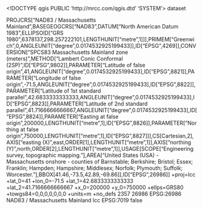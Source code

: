 <!DOCTYPE qgis PUBLIC 'http://mrcc.com/qgis.dtd' 'SYSTEM'>
<qgis version="3.24.0-Tisler">
  <identifier></identifier>
  <parentidentifier></parentidentifier>
  <language></language>
  <type>dataset</type>
  <title></title>
  <abstract></abstract>
  <contact>
    <name></name>
    <organization></organization>
    <position></position>
    <voice></voice>
    <fax></fax>
    <email></email>
    <role></role>
  </contact>
  <links/>
  <fees></fees>
  <encoding></encoding>
  <crs>
    <spatialrefsys nativeFormat="Wkt">
      <wkt>PROJCRS["NAD83 / Massachusetts Mainland",BASEGEOGCRS["NAD83",DATUM["North American Datum 1983",ELLIPSOID["GRS 1980",6378137,298.257222101,LENGTHUNIT["metre",1]]],PRIMEM["Greenwich",0,ANGLEUNIT["degree",0.0174532925199433]],ID["EPSG",4269]],CONVERSION["SPCS83 Massachusetts Mainland zone (meters)",METHOD["Lambert Conic Conformal (2SP)",ID["EPSG",9802]],PARAMETER["Latitude of false origin",41,ANGLEUNIT["degree",0.0174532925199433],ID["EPSG",8821]],PARAMETER["Longitude of false origin",-71.5,ANGLEUNIT["degree",0.0174532925199433],ID["EPSG",8822]],PARAMETER["Latitude of 1st standard parallel",42.6833333333333,ANGLEUNIT["degree",0.0174532925199433],ID["EPSG",8823]],PARAMETER["Latitude of 2nd standard parallel",41.7166666666667,ANGLEUNIT["degree",0.0174532925199433],ID["EPSG",8824]],PARAMETER["Easting at false origin",200000,LENGTHUNIT["metre",1],ID["EPSG",8826]],PARAMETER["Northing at false origin",750000,LENGTHUNIT["metre",1],ID["EPSG",8827]]],CS[Cartesian,2],AXIS["easting (X)",east,ORDER[1],LENGTHUNIT["metre",1]],AXIS["northing (Y)",north,ORDER[2],LENGTHUNIT["metre",1]],USAGE[SCOPE["Engineering survey, topographic mapping."],AREA["United States (USA) - Massachusetts onshore - counties of Barnstable; Berkshire; Bristol; Essex; Franklin; Hampden; Hampshire; Middlesex; Norfolk; Plymouth; Suffolk; Worcester."],BBOX[41.46,-73.5,42.89,-69.86]],ID["EPSG",26986]]</wkt>
      <proj4>+proj=lcc +lat_0=41 +lon_0=-71.5 +lat_1=42.6833333333333 +lat_2=41.7166666666667 +x_0=200000 +y_0=750000 +ellps=GRS80 +towgs84=0,0,0,0,0,0,0 +units=m +no_defs</proj4>
      <srsid>2357</srsid>
      <srid>26986</srid>
      <authid>EPSG:26986</authid>
      <description>NAD83 / Massachusetts Mainland</description>
      <projectionacronym>lcc</projectionacronym>
      <ellipsoidacronym>EPSG:7019</ellipsoidacronym>
      <geographicflag>false</geographicflag>
    </spatialrefsys>
  </crs>
  <extent>
    <spatial miny="0" crs="EPSG:26986" minx="0" minz="0" maxz="0" maxy="0" dimensions="2" maxx="0"/>
    <temporal>
      <period>
        <start></start>
        <end></end>
      </period>
    </temporal>
  </extent>
</qgis>
